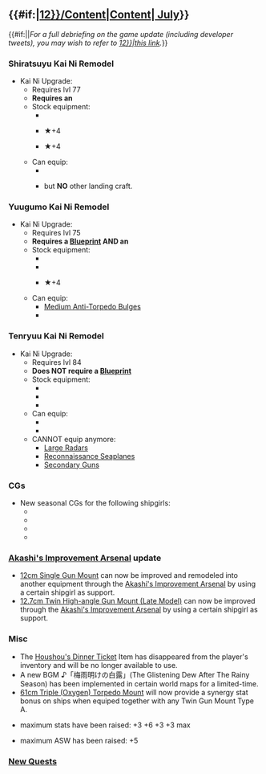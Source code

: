 =={{#if:{{{thread|}}}|[[Partials/Updates/2018_July_{{Ordinal|12}}/Content|Content]]|[[Thread:667836|{{Ordinal|12}} July]]}}==
{{#if:{{{thread|}}}||''For a full debriefing on the game update (including developer tweets), you may wish to refer to 
[[Partials/Updates/2018_July_{{Ordinal|12}}|this link]].''}}

===Shiratsuyu Kai Ni Remodel===
{{SeasonalGallery|slideshow=true|Shiratsuyu/Kai Ni}}
*Kai Ni Upgrade: {{ShipLink|Shiratsuyu/Kai Ni}}
**Requires lvl 77
**'''Requires an {{EquipmentLink|Action Report}}'''
**Stock equipment:
***{{EquipmentLink|12.7cm Twin Gun Mount Model C Kai 2}}
***{{EquipmentLink|Type 22 Surface Radar Kai 4}} ★+4
***{{EquipmentLink|Type 95 Depth Charge}} ★+4
**Can equip:
***{{EquipmentLink|Fleet Command Facility|text=Command Facilities}}
***{{EquipmentLink|Special Type 2 Amphibious Tank}} but '''NO''' other landing craft.
{{clear}}
===Yuugumo Kai Ni Remodel===
{{SeasonalGallery|slideshow=true|Yuugumo/Kai Ni}}
*Kai Ni Upgrade: {{ShipLink|Yuugumo/Kai Ni}}
**Requires lvl 75
**'''Requires a [[Medal|Blueprint]] AND an {{EquipmentLink|Action Report}}'''
**Stock equipment:
***{{EquipmentLink|12.7cm Twin Gun Mount Model D Kai 2}}
***{{EquipmentLink|61cm Quadruple (Oxygen) Torpedo Mount}}
***{{EquipmentLink|Type 13 Air Radar Kai}} ★+4
**Can equip:
***[[List of Anti-Torpedo Bulges by stats|Medium Anti-Torpedo Bulges]]
***{{EquipmentLink|Fleet Command Facility|text=Command Facilities}}
{{clear}}
===Tenryuu Kai Ni Remodel===
{{SeasonalGallery|slideshow=true|Tenryuu/Kai Ni}}
*Kai Ni Upgrade: {{ShipLink|Tenryuu/Kai Ni}}
**Requires lvl 84
**'''Does NOT require a [[Medal|Blueprint]]'''
**Stock equipment:
***{{EquipmentLink|12.7cm Twin High-angle Gun Mount (Late Model)}}
***{{EquipmentLink|12.7cm Twin High-angle Gun Mount (Late Model)}}
***{{EquipmentLink|12.7cm Single High-angle Gun Mount (Late Model)}}
**Can equip:
***{{EquipmentLink|Ka Type Observation Autogyro}}
***{{EquipmentLink|Type 96 150cm Searchlight}}
**CANNOT equip anymore:
***[[:Category:Large Radars|Large Radars]]
***[[:Category:Reconnaissance Seaplanes|Reconnaissance Seaplanes]]
***[[:Category:Secondary Guns|Secondary Guns]]
{{Clear}}
===CGs===
{{SeasonalGallery|slideshow=true|Etorofu/Ice Festival|Matsuwa/Ice Festival|Gambier Bay/Ice Festival|Naganami/Kai Ni Summer Casual}}
*New seasonal CGs for the following shipgirls:
**{{ShipLink|Etorofu}}
**{{ShipLink|Matsuwa}}
**{{ShipLink|Gambier Bay}}
**{{ShipLink|Naganami Kai Ni}}
{{Clear}}
===[[Akashi's Improvement Arsenal]] update===
*[[12cm Single Gun Mount]] can now be improved and remodeled into another equipment through the [[Akashi's Improvement Arsenal]] by using a certain shipgirl as support.
*[[12.7cm Twin High-angle Gun Mount (Late Model)]] can now be improved through the [[Akashi's Improvement Arsenal]] by using a certain shipgirl as support.
{{{!}} class="mw-collapsible mw-collapsed wikitable" style="text-align: center; width:100%;"
! colspan="1" {{!}}{{new}}&{{updated}}Akashi's Improvement Arsenal: Equipment Tables
{{!}}-
{{!}}{{ImprovementTableKai
|!new
|#
|12cm Single Gun Mount
|12.7cm Twin High-angle Gun Mount (Late Model)
|custom_row_new_content = <h3>New Equipment</h3>
}}
{{!}}-
{{!}}{{ImprovementTableKai
|!updated
|#
|12.7cm Twin Gun Mount Model D Kai 2
|Type 22 Surface Radar
|custom_row_updated_content = <h3>Updated Equipment</h3>
}}
{{!}}}
{{clear}}

===Misc===
*The [[Spring 2018 Mini-Event|Houshou's Dinner Ticket]] Item has disappeared from the player's inventory and will be no longer available to use.
*A new BGM ♪「梅雨明けの白露」(The Glistening Dew After The Rainy Season) has been implemented in certain world maps for a limited-time.
*[[61cm Triple (Oxygen) Torpedo Mount]] will now provide a synergy stat bonus on ships when equiped together with any Twin Gun Mount Type A.
*{{ShipLink|Верный}} maximum stats have been raised: +3 {{Firepower}} +6 {{AA}} +3 {{ASW}} +3 max{{Luck}} 
*{{ShipLink|Shigure Kai Ni}} maximum ASW has been raised: +5 {{ASW}}
===[[Quests|New Quests]]===
{{QuestList|
{{Quest
|ID = A89
|Title_JP = 精鋭「第十八戦隊」を再編せよ！
|Title_EN = Organize the Elite 18th Cruiser Division!
|Requirements = Form a Fleet including '''ONLY''' {{ShipLink|Tenryuu Kai Ni}} and {{ShipLink|Tatsuta Kai Ni}}
|Rewards_RSC = 180 / 0 / 180 / 0
|Rewards_Items = '''choice between'''<br>[[File:Development material.png|30px|link=Construction]] X 5<br>'''or'''<br>[[File:Furniture fairy.png|30px|link=Furniture]][[Furniture|Furniture Fairy]] X 1
|Note = Requires: ??
}}
{{Quest
|ID = B120
|Title_JP = 精鋭「第十八戦隊」、展開せよ！
|Title_EN = Expand the Elite 18th Cruiser Division!
|Requirements = Sortie a fleet including {{ShipLink|Tenryuu Kai Ni}}, {{ShipLink|Tatsuta Kai Ni}}, and two destroyers to world [[1-2]], [[1-4]], [[1-5]], [[1-6]] and obtain one S-rank victory at the boss nodes or reach the goal node once.
|Rewards_RSC = 0 / 1000 / 0 / 800
|Rewards_Items = '''choice between'''<br>[[File:Instant repair 2.png|30px|link=Tutorial:_FAQ#What_are_buckets.3F]] X 5<br>'''or'''<br>{{EquipmentLink|Action Report|text=true|image=30px}} X 1<br>NEXT<br>'''choice between'''<br>{{EquipmentLink|Type 22 Surface Radar|text=true|image=30px}} X 2<br>'''or'''<br>[[File:Improvement Materials.png|30px|link=Akashi's_Improvement_Arsenal]] X 4
|Note = Requires: [[Quests#A89|A89]], Others?
}}
{{Quest
|ID = B121
|Title_JP = 精鋭「二七駆」第一小隊、出撃せよ！
|Title_EN = First platoon of the Elite 27th Destroyer Division, Sortie!
|Requirements = Sortie a fleet including {{ShipLink|Shiratsuyu Kai Ni}} and {{ShipLink|Shigure Kai Ni}} to world [[2-3]], [[4-1]], [[5-5]], [[6-5]] and obtain a S-rank victory at each boss node.
|Rewards_RSC = 1000 / 0 / 1000 / 0
|Rewards_Items = {{EquipmentLink|12.7cm Twin Gun Mount Model B Kai 4 (Wartime Modification) + Anti-Aircraft Fire Director|text=true|image=30px}}<br>'''then choice between'''<br>[[File:Medal.png|30px|link=Medal]] X 1<br>'''or'''<br>{{EquipmentLink|New Model Gun Mount Improvement Material|text=true|image=30px}} X 1<br>'''or'''<br>[[File:Instant repair 2.png|30px|link=Tutorial:_FAQ#What_are_buckets.3F]] X 8
|Note = Requires: ??
}}
{{Quest
|ID = Bq7
|Title_JP = 新編成「三川艦隊」、鉄底海峡に突入せよ！
|Title_EN = New Mikawa Fleet, Rush into the Iron Bottom Ocean Area!
|Requirements = Sortie a Fleet with '''four''' of {{ShipLink|Choukai}}, {{ShipLink|Aoba}}, {{ShipLink|Kinugasa}}, {{ShipLink|Kako}}, {{ShipLink|Furutaka}}, {{ShipLink|Tenryuu}}, {{ShipLink|Yuubari}} and 2 additional ships to world [[5-1]], [[5-3]], [[5-4]] and obtain S-rank victories at the boss nodes.
|Rewards_RSC = 800 / 800 / 800 / 800
|Rewards_Items = '''choice between'''<br>[[File:Medal.png|30px|link=Medal]] X 1<br>'''or'''<br>[[File:Improvement Materials.png|30px|link=Akashi's_Improvement_Arsenal]] X 5,<br>[[File:Ranking point reward.png|30px]] '''200 ranking points'''
|Note = Requires: ??
}}
{{Quest
|ID = C21
|Title_JP = 改夕雲型、演習始め！
|Title_EN = Remodelled Yuugumo-class, begin training!
|Requirements = Use a Fleet including {{ShipLink|Yuugumo Kai Ni}} and {{ShipLink|Naganami Kai Ni}} to get 4 Exercise victories in the same day.
|Rewards_RSC = 400 / 400 / 0 / 0
|Rewards_Items = '''choice between'''<br>[[File:Food supply ship irako.png|30px|link=Fatigue]][[Fatigue|"Irako"]] X 3<br>'''or'''<br>{{EquipmentLink|Type 2 Depth Charge|text=true|image=30px}} X 1<br>NEXT<br>'''choice between'''<br>[[File:Reinforcement expansion 064 useitem.png|30px|link=Reinforcement Expansion]][[Reinforcement Expansion]] X 1<br>'''or'''<br>[[File:Medal.png|30px|link=Medal]] X1
|Note = Requires: ???
}}
{{Quest
|ID = F76
|Title_JP = 駆逐主砲兵装の戦時改修
|Title_EN = Wartime Renovation of Destroyer Main Guns
|Requirements = Prepare 30 [[File:Development material.png|30px|link=Construction]], 900 steel, and a {{EquipmentLink|New Model Gun Mount Improvement Material}} in your inventory. Have a Fubuki-class secretary ship with a ★max {{EquipmentLink|12.7cm Twin Gun Mount Model A Kai 2}} equipped in her '''first slot'''. Scrap four {{EquipmentLink|10cm Twin High-angle Gun Mount}} and one {{EquipmentLink|Type 94 Anti-Aircraft Fire Director}}.<br>
'''※Equipment must be unlocked.'''<br>
'''※Consumes all the resources and equipment.'''
|Rewards_RSC = 0 / 200 / 0 / 0
|Rewards_Items = {{EquipmentLink|12.7cm Twin Gun Mount Model A Kai 3 (Wartime Modification) + Anti-Aircraft Fire Director|text=true|image=30px}} X 1
|Note = Requires: ??
}}
{{Quest
|ID = F77
|Title_JP = 戦時改修A型高角砲の量産
|Title_EN = Mass Wartime Production of the Type A Dual-Purpose Gun
|Requirements = Prepare 30 [[File:Development material.png|30px|link=Construction]], 900 steel, and a {{EquipmentLink|New Model Gun Mount Improvement Material}} in your inventory. Have a Fubuki-class secretary ship with a ★max {{EquipmentLink|12.7cm Twin Gun Mount Model A Kai 2}} equipped in her '''first slot'''. Scrap four {{EquipmentLink|10cm Twin High-angle Gun Mount}} and one {{EquipmentLink|Type 94 Anti-Aircraft Fire Director}}.<br>
'''※Equipment must be unlocked.'''<br>
'''※Consumes all the resources and equipment.'''
|Rewards_RSC = 0 / 200 / 0 / 0
|Rewards_Items = {{EquipmentLink|12.7cm Twin Gun Mount Model A Kai 3 (Wartime Modification) + Anti-Aircraft Fire Director|text=true|image=30px}} X 1
|Note = Requires: [[Quests#F76|F76]], ??<br>'''Quarterly Quest'''
}}
}}